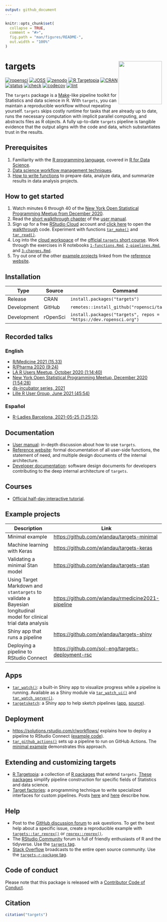 ```yaml
---
output: github_document
---
```


```r
knitr::opts_chunk$set(
  collapse = TRUE,
  comment = "#>",
  fig.path = "man/figures/README-",
  out.width = "100%"
)
```

# targets <img src='man/figures/logo.png' align="right" height="139"/>

[![ropensci](https://badges.ropensci.org/401_status.svg)](https://github.com/ropensci/software-review/issues/401)
[![JOSS](https://joss.theoj.org/papers/10.21105/joss.02959/status.svg)](https://doi.org/10.21105/joss.02959)
[![zenodo](https://zenodo.org/badge/200093430.svg)](https://zenodo.org/badge/latestdoi/200093430)
[![R Targetopia](https://img.shields.io/badge/R_Targetopia-member-blue?style=flat&labelColor=gray)](https://wlandau.github.io/targetopia/)
[![CRAN](https://www.r-pkg.org/badges/version/targets)](https://CRAN.R-project.org/package=targets)
[![status](https://www.repostatus.org/badges/latest/active.svg)](https://www.repostatus.org/#active)
[![check](https://github.com/ropensci/targets/workflows/check/badge.svg)](https://github.com/ropensci/targets/actions?query=workflow%3Acheck)
[![codecov](https://codecov.io/gh/ropensci/targets/branch/main/graph/badge.svg?token=3T5DlLwUVl)](https://app.codecov.io/gh/ropensci/targets)
[![lint](https://github.com/ropensci/targets/workflows/lint/badge.svg)](https://github.com/ropensci/targets/actions?query=workflow%3Alint)

The `targets` package is a [Make](https://www.gnu.org/software/make/)-like pipeline toolkit for Statistics and data science in R. With `targets`, you can maintain a reproducible workflow without repeating yourself. `targets` skips costly runtime for tasks that are already up to date, runs the necessary computation with implicit parallel computing, and abstracts files as R objects. A fully up-to-date `targets` pipeline is tangible evidence that the output aligns with the code and data, which substantiates trust in the results.

## Prerequisites

1. Familiarity with the [R programming language](https://www.r-project.org/), covered in [R for Data Science](https://r4ds.had.co.nz/).
1. [Data science workflow management techniques](https://rstats.wtf/index.html).
1. [How to write functions](https://r4ds.had.co.nz/functions.html) to prepare data, analyze data, and summarize results in data analysis projects.

## How to get started

1. Watch minutes 6 through 40 of the [New York Open Statistical Programming Meetup from December 2020](https://youtu.be/Gqn7Xn4d5NI).
1. Read the [short walkthrough chapter](https://books.ropensci.org/targets/walkthrough.html) of the [user manual](https://books.ropensci.org/targets/).
1. Sign up for a free [RStudio Cloud](https://rstudio.cloud) account and [click here](https://rstudio.cloud/project/1430691) to open the [walkthrough](https://books.ropensci.org/targets/walkthrough.html) code. Experiment with functions [`tar_make()`](https://docs.ropensci.org/targets/reference/tar_make.html) and [`tar_read()`](https://docs.ropensci.org/targets/reference/tar_read.html).
1. Log into the [cloud workspace](https://rstudio.cloud/project/1699460) of the [official `targets` short course](https://github.com/wlandau/targets-tutorial/blob/main/README.md). Work through the exercises in R notebooks [`1-functions.Rmd`](https://github.com/wlandau/targets-tutorial/blob/main/1-functions.Rmd), [`2-pipelines.Rmd`](https://github.com/wlandau/targets-tutorial/blob/main/2-pipelines.Rmd), and [`3-changes.Rmd`](https://github.com/wlandau/targets-tutorial/blob/main/3-changes.Rmd).
1. Try out one of the other [example projects](https://docs.ropensci.org/targets/index.html#example-projects) linked from the [reference website](https://docs.ropensci.org/targets/index.html#example-projects).

## Installation

Type | Source | Command
---|---|---
Release | CRAN | `install.packages("targets")`
Development | GitHub | `remotes::install_github("ropensci/targets")`
Development | rOpenSci | `install.packages("targets", repos = "https://dev.ropensci.org")`

## Recorded talks

### English

* [R/Medicine 2021 (15.33)](https://youtu.be/HJI5mQJRGpY)
* [R/Pharma 2020 (9:24)](https://www.youtube.com/watch?v=GRqKJBaC5g4&list=PLMtxz1fUYA5C0YflXsR8EEAQXfjntlV1H&index=6)
* [LA R Users Meetup, October 2020 (1:14:40)](https://www.youtube.com/watch?v=Qq25BUxpJu4)
* [New York Open Statistical Programming Meetup, December 2020 (1:54:28)](https://youtu.be/Gqn7Xn4d5NI)
* [ds-incubator series, 2021](https://www.youtube.com/playlist?list=PLvgdJdJDL-APJqHy5CXs6m4N7hUVp5rb4)
* [Lille R User Group, June 2021 (45:54)](https://youtu.be/FODSavXGjYg)

### Español

* [R-Ladies Barcelona, 2021-05-25 (1:25:12)](https://www.youtube.com/watch?v=Vj312AfdpBo).

## Documentation

* [User manual](https://books.ropensci.org/targets/): in-depth discussion about how to use `targets`.
* [Reference website](https://docs.ropensci.org/targets/): formal documentation of all user-side functions, the statement of need, and multiple design documents of the internal architecture.
* [Developer documentation](https://books.ropensci.org/targets-design/): software design documents for developers contributing to the deep internal architecture of `targets`.

## Courses

* [Official half-day interactive tutorial](https://github.com/wlandau/targets-tutorial).

## Example projects

Description | Link
---|---
Minimal example | <https://github.com/wlandau/targets-minimal>
Machine learning with Keras | <https://github.com/wlandau/targets-keras>
Validating a minimal Stan model | <https://github.com/wlandau/targets-stan>
Using Target Markdown and `stantargets` to validate a Bayesian longitudinal model for clinical trial data analysis | <https://github.com/wlandau/rmedicine2021-pipeline>
Shiny app that runs a pipeline | <https://github.com/wlandau/targets-shiny>
Deploying a pipeline to RStudio Connect | <https://github.com/sol-eng/targets-deployment-rsc>

## Apps

* [`tar_watch()`](https://docs.ropensci.org/targets/reference/tar_watch.html): a built-in Shiny app to visualize progress while a pipeline is running. Available as a Shiny module via [`tar_watch_ui()`](https://docs.ropensci.org/targets/reference/tar_watch_ui.html) and [`tar_watch_server()`](https://docs.ropensci.org/targets/reference/tar_watch_server.html).
* [`targetsketch`](https://wlandau.shinyapps.io/targetsketch): a Shiny app to help sketch pipelines ([app](https://wlandau.shinyapps.io/targetsketch), [source](https://github.com/wlandau/targetsketch)).

## Deployment

* <https://solutions.rstudio.com/r/workflows/> explains how to deploy a pipeline to RStudio Connect ([example code](https://github.com/sol-eng/targets-deployment-rsc)).
* [`tar_github_actions()`](https://docs.ropensci.org/targets/reference/tar_github_actions.html) sets up a pipeline to run on GitHub Actions. The [minimal example](https://github.com/wlandau/targets-minimal) demonstrates this approach.

## Extending and customizing targets

* [R Targetopia](https://wlandau.github.io/targetopia/): a collection of [R packages](https://wlandau.github.io/targetopia/packages.html) that extend `targets`. [These packages](https://wlandau.github.io/targetopia/packages.html) simplify pipeline construction for specific fields of Statistics and data science.
* [Target factories](https://wlandau.github.io/targetopia/contributing.html#target-factories): a programming technique to write specialized interfaces for custom pipelines. Posts [here](https://ropensci.org/blog/2021/02/03/targets/) and [here](https://wlandau.github.io/targetopia/contributing.html) describe how.

## Help

* Post to the [GitHub discussion forum](https://github.com/ropensci/targets/discussions) to ask questions. To get the best help about a specific issue, create a reproducible example with  [`targets::tar_reprex()`](https://docs.ropensci.org/targets/reference/tar_reprex.html) or  [`reprex::reprex()`](https://reprex.tidyverse.org/reference/reprex.html). 
* The [RStudio Community](https://community.rstudio.com/) forum is full of friendly enthusiasts of R and the tidyverse. Use the [`targets` tag](https://community.rstudio.com/tag/targets).
* [Stack Overflow](https://stackoverflow.com/) broadcasts to the entire open source community. Use the [`targets-r-package` tag](https://stackoverflow.com/questions/tagged/targets-r-package).

## Code of conduct

Please note that this package is released with a [Contributor Code of Conduct](https://ropensci.org/code-of-conduct/).

## Citation

```r
citation("targets")
```
